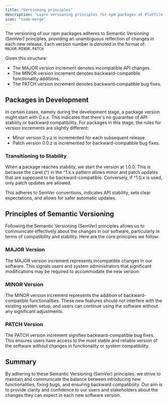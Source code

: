 ```yaml
---
title: "Versioning principles"
description: "Learn versioning principles for npm packages at Flatfile."
icon: "code-merge"
---
```


<Snippet file="shared/dxpbanner.mdx" />

The versioning of our npm packages adheres to Semantic Versioning (SemVer) principles, providing an unambiguous reflection of changes in each new release. Each version number is denoted in the format of: `MAJOR.MINOR.PATCH`

Given this structure:

- The MAJOR version increment denotes incompatible API changes.
- The MINOR version increment denotes backward-compatible functionality additions.
- The PATCH version increment denotes backward-compatible bug fixes.

## Packages in Development

In certain cases, namely during the development stage, a package version might start with 0.x.x. This indicates that there's no guarantee of API stability or backward compatibility. For packages in this stage, the rules for version increments are slightly different:

- Minor version 0.y.z is incremented for each subsequent release.
- Patch version 0.0.z is incremented for backward-compatible bug fixes.

### Transitioning to Stability

When a package reaches stability, we start the version at 1.0.0. This is because the caret (^) in the ^1.x.x pattern allows minor and patch updates that are supposed to be backward-compatible. Conversely, if ^1.0.x is used, only patch updates are allowed.

This adheres to SemVer conventions, indicates API stability, sets clear expectations, and allows for safer automatic updates.

## Principles of Semantic Versioning

Following the Semantic Versioning (SemVer) principles allows us to communicate effectively about the changes in our software, particularly in terms of compatibility and stability. Here are the core principles we follow:

### MAJOR Version

The MAJOR version increment represents incompatible changes in our software. This signals users and system administrators that significant modifications may be required to accommodate the new version.

### MINOR Version

The MINOR version increment represents the addition of backward-compatible functionalities. These new features should not interfere with the existing system setup, and users can continue using the software without any significant adjustments.

### PATCH Version

The PATCH version increment signifies backward-compatible bug fixes. This ensures users have access to the most stable and reliable version of the software without changes in functionality or system compatibility.

## Summary

By adhering to these Semantic Versioning (SemVer) principles, we strive to maintain and communicate the balance between introducing new functionalities, fixing bugs, and ensuring backward compatibility. Our aim is to provide clarity and confidence to our users and stakeholders about the changes they can expect in each new software version.

